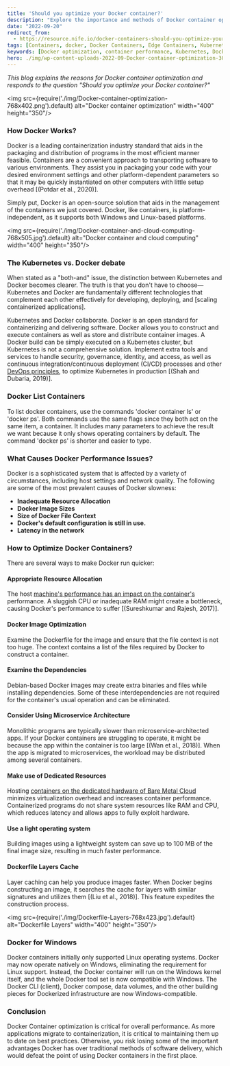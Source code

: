 ```yaml
---
title: 'Should you optimize your Docker container?'
description: "Explore the importance and methods of Docker container optimization to enhance performance and efficiency."
date: "2022-09-20"
redirect_from: 
  - https://resource.nife.io/docker-containers-should-you-optimize-your-docker-container/
tags: [Containers, docker, Docker Containers, Edge Containers, Kubernetes]
keywords: [Docker optimization, container performance, Kubernetes, Docker tips, microservices]
hero: ./img/wp-content-uploads-2022-09-Docker-container-optimization-300x157.png
---
```


_This blog explains the reasons for Docker container optimization and responds to the question "Should you optimize your Docker container?"_

<img src={require('./img/Docker-container-optimization-768x402.png').default} alt="Docker container optimization" width="400" height="350"/>
<br/>



### How Docker Works?

Docker is a leading containerization industry standard that aids in the packaging and distribution of programs in the most efficient manner feasible. Containers are a convenient approach to transporting software to various environments. They assist you in packaging your code with your desired environment settings and other platform-dependent parameters so that it may be quickly instantiated on other computers with little setup overhead [(Potdar et al., 2020)].

Simply put, Docker is an open-source solution that aids in the management of the containers we just covered. Docker, like containers, is platform-independent, as it supports both Windows and Linux-based platforms.

<img src={require('./img/Docker-container-and-cloud-computing-768x505.jpg').default} alt="Docker container and cloud computing" width="400" height="350"/>
<br/>



### The Kubernetes vs. Docker debate

When stated as a "both-and" issue, the distinction between Kubernetes and Docker becomes clearer. The truth is that you don't have to choose—Kubernetes and Docker are fundamentally different technologies that complement each other effectively for developing, deploying, and [scaling containerized applications].

Kubernetes and Docker collaborate. Docker is an open standard for containerizing and delivering software. Docker allows you to construct and execute containers as well as store and distribute container images. A Docker build can be simply executed on a Kubernetes cluster, but Kubernetes is not a comprehensive solution. Implement extra tools and services to handle security, governance, identity, and access, as well as continuous integration/continuous deployment (CI/CD) processes and other [DevOps principles](/blog/what-is-the-principle-of-devops/), to optimize Kubernetes in production [(Shah and Dubaria, 2019)].

### Docker List Containers

To list docker containers, use the commands 'docker container ls' or 'docker ps'. Both commands use the same flags since they both act on the same item, a container. It includes many parameters to achieve the result we want because it only shows operating containers by default. The command 'docker ps' is shorter and easier to type.

### What Causes Docker Performance Issues?

Docker is a sophisticated system that is affected by a variety of circumstances, including host settings and network quality. The following are some of the most prevalent causes of Docker slowness:

- **Inadequate Resource Allocation**
- **Docker Image Sizes**
- **Size of Docker File Context**
- **Docker's default configuration is still in use.**
- **Latency in the network**

### How to Optimize Docker Containers?

There are several ways to make Docker run quicker:

#### Appropriate Resource Allocation

The host [machine's performance has an impact on the container's](/blog/containers-or-virtual-machines-get-the-most-of-our-edge-computing-tasks/) performance. A sluggish CPU or inadequate RAM might create a bottleneck, causing Docker's performance to suffer [(Sureshkumar and Rajesh, 2017)].

#### Docker Image Optimization

Examine the Dockerfile for the image and ensure that the file context is not too huge. The context contains a list of the files required by Docker to construct a container.

#### Examine the Dependencies

Debian-based Docker images may create extra binaries and files while installing dependencies. Some of these interdependencies are not required for the container's usual operation and can be eliminated.

#### Consider Using Microservice Architecture

Monolithic programs are typically slower than microservice-architected apps. If your Docker containers are struggling to operate, it might be because the app within the container is too large [(Wan et al., 2018)]. When the app is migrated to microservices, the workload may be distributed among several containers.

#### Make use of Dedicated Resources

Hosting [containers on the dedicated hardware of Bare Metal Cloud](/blog/container-as-a-service-caas-a-cloud-service-model/) minimizes virtualization overhead and increases container performance. Containerized programs do not share system resources like RAM and CPU, which reduces latency and allows apps to fully exploit hardware.

#### Use a light operating system

Building images using a lightweight system can save up to 100 MB of the final image size, resulting in much faster performance.

#### Dockerfile Layers Cache

Layer caching can help you produce images faster. When Docker begins constructing an image, it searches the cache for layers with similar signatures and utilizes them [(Liu et al., 2018)]. This feature expedites the construction process.

<img src={require('./img/Dockerfile-Layers-768x423.jpg').default} alt="Dockerfile Layers" width="400" height="350"/>
<br/>



### Docker for Windows

Docker containers initially only supported Linux operating systems. Docker may now operate natively on Windows, eliminating the requirement for Linux support. Instead, the Docker container will run on the Windows kernel itself, and the whole Docker tool set is now compatible with Windows. The Docker CLI (client), Docker compose, data volumes, and the other building pieces for Dockerized infrastructure are now Windows-compatible.

### Conclusion

Docker Container optimization is critical for overall performance. As more applications migrate to containerization, it is critical to maintaining them up to date on best practices. Otherwise, you risk losing some of the important advantages Docker has over traditional methods of software delivery, which would defeat the point of using Docker containers in the first place.
